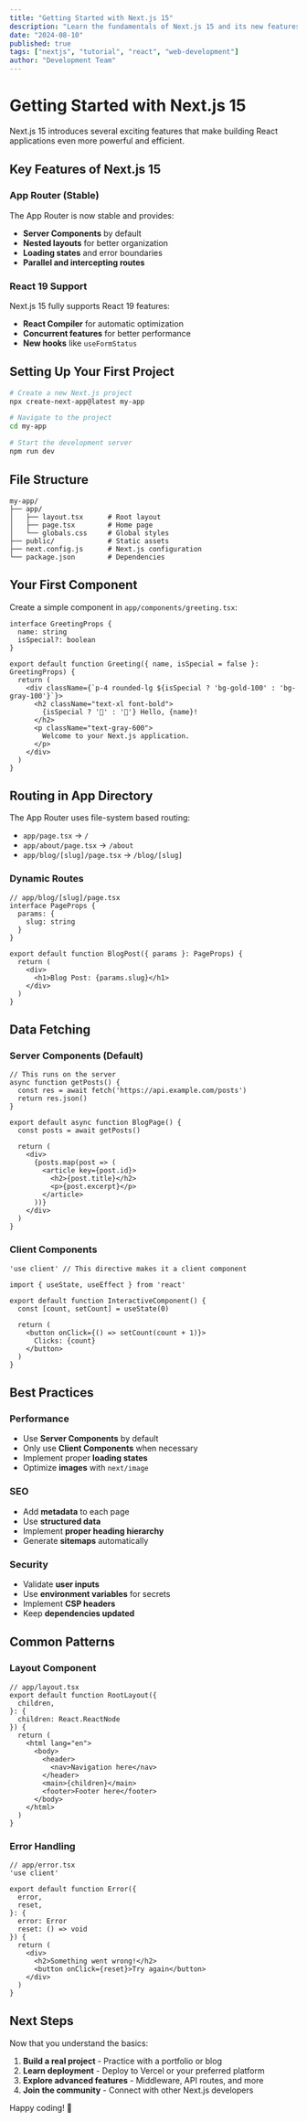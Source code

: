 ```yaml
---
title: "Getting Started with Next.js 15"
description: "Learn the fundamentals of Next.js 15 and its new features"
date: "2024-08-10"
published: true
tags: ["nextjs", "tutorial", "react", "web-development"]
author: "Development Team"
---
```


# Getting Started with Next.js 15

Next.js 15 introduces several exciting features that make building React applications even more powerful and efficient.

## Key Features of Next.js 15

### App Router (Stable)
The App Router is now stable and provides:
- **Server Components** by default
- **Nested layouts** for better organization
- **Loading states** and error boundaries
- **Parallel and intercepting routes**

### React 19 Support
Next.js 15 fully supports React 19 features:
- **React Compiler** for automatic optimization
- **Concurrent features** for better performance
- **New hooks** like `useFormStatus`

## Setting Up Your First Project

```bash
# Create a new Next.js project
npx create-next-app@latest my-app

# Navigate to the project
cd my-app

# Start the development server
npm run dev
```

## File Structure

```
my-app/
├── app/
│   ├── layout.tsx      # Root layout
│   ├── page.tsx        # Home page
│   └── globals.css     # Global styles
├── public/             # Static assets
├── next.config.js      # Next.js configuration
└── package.json        # Dependencies
```

## Your First Component

Create a simple component in `app/components/greeting.tsx`:

```tsx
interface GreetingProps {
  name: string
  isSpecial?: boolean
}

export default function Greeting({ name, isSpecial = false }: GreetingProps) {
  return (
    <div className={`p-4 rounded-lg ${isSpecial ? 'bg-gold-100' : 'bg-gray-100'}`}>
      <h2 className="text-xl font-bold">
        {isSpecial ? '🌟' : '👋'} Hello, {name}!
      </h2>
      <p className="text-gray-600">
        Welcome to your Next.js application.
      </p>
    </div>
  )
}
```

## Routing in App Directory

The App Router uses file-system based routing:

- `app/page.tsx` → `/`
- `app/about/page.tsx` → `/about`
- `app/blog/[slug]/page.tsx` → `/blog/[slug]`

### Dynamic Routes

```tsx
// app/blog/[slug]/page.tsx
interface PageProps {
  params: {
    slug: string
  }
}

export default function BlogPost({ params }: PageProps) {
  return (
    <div>
      <h1>Blog Post: {params.slug}</h1>
    </div>
  )
}
```

## Data Fetching

### Server Components (Default)

```tsx
// This runs on the server
async function getPosts() {
  const res = await fetch('https://api.example.com/posts')
  return res.json()
}

export default async function BlogPage() {
  const posts = await getPosts()
  
  return (
    <div>
      {posts.map(post => (
        <article key={post.id}>
          <h2>{post.title}</h2>
          <p>{post.excerpt}</p>
        </article>
      ))}
    </div>
  )
}
```

### Client Components

```tsx
'use client' // This directive makes it a client component

import { useState, useEffect } from 'react'

export default function InteractiveComponent() {
  const [count, setCount] = useState(0)
  
  return (
    <button onClick={() => setCount(count + 1)}>
      Clicks: {count}
    </button>
  )
}
```

## Best Practices

### Performance
- Use **Server Components** by default
- Only use **Client Components** when necessary
- Implement proper **loading states**
- Optimize **images** with `next/image`

### SEO
- Add **metadata** to each page
- Use **structured data**
- Implement **proper heading hierarchy**
- Generate **sitemaps** automatically

### Security
- Validate **user inputs**
- Use **environment variables** for secrets
- Implement **CSP headers**
- Keep **dependencies updated**

## Common Patterns

### Layout Component

```tsx
// app/layout.tsx
export default function RootLayout({
  children,
}: {
  children: React.ReactNode
}) {
  return (
    <html lang="en">
      <body>
        <header>
          <nav>Navigation here</nav>
        </header>
        <main>{children}</main>
        <footer>Footer here</footer>
      </body>
    </html>
  )
}
```

### Error Handling

```tsx
// app/error.tsx
'use client'

export default function Error({
  error,
  reset,
}: {
  error: Error
  reset: () => void
}) {
  return (
    <div>
      <h2>Something went wrong!</h2>
      <button onClick={reset}>Try again</button>
    </div>
  )
}
```

## Next Steps

Now that you understand the basics:

1. **Build a real project** - Practice with a portfolio or blog
2. **Learn deployment** - Deploy to Vercel or your preferred platform
3. **Explore advanced features** - Middleware, API routes, and more
4. **Join the community** - Connect with other Next.js developers

Happy coding! 🚀
